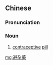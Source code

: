{{also|避孕药}}
==Chinese==
{{zh-forms|s=避孕药|type=21}}

===Pronunciation===
{{zh-pron
|m=bìyùnyào
|c=bei6 jan6 joek6
|mn=pī-īn-io̍h/pī-ūn-io̍h
|cat=n
}}

===Noun===
{{zh-noun}}

# [[contraceptive]] [[pill]]
#: {{zh-x|複合 口服 避孕藥|combined oral '''contraceptive pill'''}}

[[mg:避孕藥]]